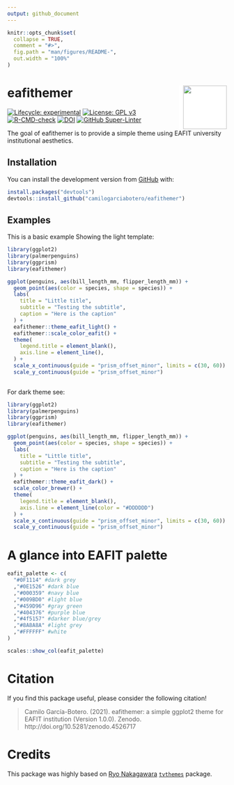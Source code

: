 ```yaml
---
output: github_document
---
```


<!-- README.md is generated from README.Rmd. Please edit that file -->

```r
knitr::opts_chunk$set(
  collapse = TRUE,
  comment = "#>",
  fig.path = "man/figures/README-",
  out.width = "100%"
)
```

# eafithemer <img src="man/figures/logo.png" align="right" style="padding-left:10px;background-color:white;" width="100"/>

<!-- badges: start -->
[![Lifecycle: experimental](https://img.shields.io/badge/lifecycle-experimental-orange.svg)](https://www.tidyverse.org/lifecycle/#experimental)
[![License: GPL v3](https://img.shields.io/badge/License-GPLv3-blue.svg)](https://www.gnu.org/licenses/gpl-3.0)
[![R-CMD-check](https://github.com/camilogarciabotero/eafithemer/workflows/R-CMD-check/badge.svg)](https://github.com/camilogarciabotero/eafithemer/actions)
[![DOI](https://zenodo.org/badge/DOI/10.5281/zenodo.4526717.svg)](https://doi.org/10.5281/zenodo.4526717)
[![GitHub Super-Linter](https://github.com/camilogarciabotero/eafithemer/workflows/Lint%20Code%20Base/badge.svg)](https://github.com/marketplace/actions/super-linter)

<!-- badges: end -->

The goal of eafithemer is to provide a simple theme using EAFIT university institutional aesthetics.

## Installation

<!-- You can install the released version of eafithemer from [CRAN](https://CRAN.R-project.org) with: -->

<!-- ``` r -->

<!-- install.packages("eafithemer") -->

<!-- ``` -->

You can install the development version from [GitHub](https://github.com/) with:

``` r
install.packages("devtools")
devtools::install_github("camilogarciabotero/eafithemer")
```

## Examples

This is a basic example Showing the light template:

```r
library(ggplot2)
library(palmerpenguins)
library(ggprism)
library(eafithemer)

ggplot(penguins, aes(bill_length_mm, flipper_length_mm)) +
  geom_point(aes(color = species, shape = species)) +
  labs(
    title = "Little title",
    subtitle = "Testing the subtitle",
    caption = "Here is the caption"
  ) +
  eafithemer::theme_eafit_light() +
  eafithemer::scale_color_eafit() +
  theme(
    legend.title = element_blank(),
    axis.line = element_line(),
  ) +
  scale_x_continuous(guide = "prism_offset_minor", limits = c(30, 60)) +
  scale_y_continuous(guide = "prism_offset_minor") 
  
```

For dark theme see:

```r
library(ggplot2)
library(palmerpenguins)
library(ggprism)
library(eafithemer)

ggplot(penguins, aes(bill_length_mm, flipper_length_mm)) +
  geom_point(aes(color = species, shape = species)) +
  labs(
    title = "Little title",
    subtitle = "Testing the subtitle",
    caption = "Here is the caption"
  ) +
  eafithemer::theme_eafit_dark() +
  scale_color_brewer() +
  theme(
    legend.title = element_blank(),
    axis.line = element_line(color = "#DDDDDD")
  ) +
  scale_x_continuous(guide = "prism_offset_minor", limits = c(30, 60)) +
  scale_y_continuous(guide = "prism_offset_minor") 
```

# A glance into EAFIT palette

```r
eafit_palette <- c(
  "#0F1114" #dark grey
  ,"#0E1526" #dark blue
  ,"#000359" #navy blue
  ,"#009BD0" #light blue
  ,"#459D96" #gray green
  ,"#404376" #purple blue
  ,"#4f5157" #darker blue/grey
  ,"#8A8A8A" #light grey
  ,"#FFFFFF" #white
)
```

```r
scales::show_col(eafit_palette)
```

# Citation
If you find this package useful, please consider the following citation! 

> Camilo García-Botero. (2021). eafithemer: a simple ggplot2 theme for EAFIT institution (Version 1.0.0). Zenodo. http://doi.org/10.5281/zenodo.4526717

# Credits

This package was highly based on [Ryo Nakagawara](https://github.com/Ryo-N7) [`tvthemes`](https://ryo-n7.github.io/tvthemes/) package.
